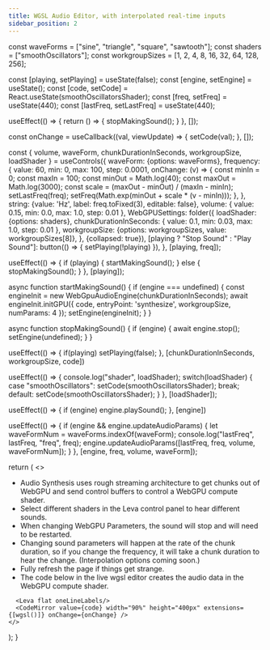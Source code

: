 ```yaml
---
title: WGSL Audio Editor, with interpolated real-time inputs
sidebar_position: 2
---
```



  const waveForms = ["sine", "triangle", "square", "sawtooth"];
  const shaders = ["smoothOscillators"];
  const workgroupSizes = [1, 2, 4, 8, 16, 32, 64, 128, 256];

  const [playing, setPlaying] = useState(false);
  const [engine, setEngine] = useState();
  const [code, setCode] = React.useState(smoothOscillatorsShader);
  const [freq, setFreq] = useState(440);
  const [lastFreq, setLastFreq] = useState(440);

  useEffect(() => {
    return () => {
      stopMakingSound();
    }
  }, []);

  const onChange = useCallback((val, viewUpdate) => {
    setCode(val);
  }, []);

  const { volume, waveForm, chunkDurationInSeconds, workgroupSize, loadShader } = useControls({
    waveForm: {options: waveForms},
    frequency: {
      value: 60,
      min: 0,
      max: 100,
      step: 0.0001,
      onChange: (v) => {
        const minIn = 0;
        const maxIn = 100;
        const minOut = Math.log(40);
        const maxOut = Math.log(3000);
        const scale = (maxOut - minOut) / (maxIn - minIn);
        setLastFreq(freq);
        setFreq(Math.exp(minOut + scale * (v - minIn)));
      },
    },
    string: {value: 'Hz', label: freq.toFixed(3), editable: false},
    volume: {
      value: 0.15,
      min: 0.0,
      max: 1.0,
      step: 0.01
    },
    WebGPUSettings: folder({
      loadShader: {options: shaders},
      chunkDurationInSeconds: {
        value: 0.1,
        min: 0.03,
        max: 1.0,
        step: 0.01
      },
      workgroupSize: {options: workgroupSizes, value: workgroupSizes[8]},
    }, {collapsed: true}),
    [playing ? "Stop Sound" : "Play Sound"]: button(() => { setPlaying(!playing) }),
  }, [playing, freq]);

  useEffect(() => {
    if (playing) {
      startMakingSound();
    } else {
      stopMakingSound();
    }
  }, [playing]);

  async function startMakingSound() {
    if (engine === undefined) {
      const engineInit = new WebGpuAudioEngine(chunkDurationInSeconds);
      await engineInit.initGPU({
        code,
        entryPoint: 'synthesize',
        workgroupSize,
        numParams: 4
      });
      setEngine(engineInit);
    }
  }

  async function stopMakingSound() {
    if (engine) {
      await engine.stop();
      setEngine(undefined);
    }
  }

  useEffect(() => {
    if(playing) setPlaying(false);
  }, [chunkDurationInSeconds, workgroupSize, code])

  useEffect(() => {
    console.log("shader", loadShader);
    switch(loadShader) {
      case "smoothOscillators":
        setCode(smoothOscillatorsShader);
        break;
      default:
        setCode(smoothOscillatorsShader);
    }
  }, [loadShader]);

  useEffect(() => {
    if (engine) engine.playSound();
  }, [engine])

  useEffect(() => {
    if (engine && engine.updateAudioParams) {
      let waveFormNum = waveForms.indexOf(waveForm);
      console.log("lastFreq", lastFreq, "freq", freq);
      engine.updateAudioParams([lastFreq, freq, volume, waveFormNum]);
    }
  }, [engine, freq, volume, waveForm]);


  return (
    <>
      <ul>
        <li>Audio Synthesis uses rough streaming architecture to get chunks out of WebGPU and send control buffers to
          control a WebGPU compute shader.</li>
        <li>Select different shaders in the Leva control panel to hear different sounds.</li>
        <li>When changing WebGPU Parameters, the sound will stop and will need to be restarted.</li>
        <li>Changing sound parameters will happen at the rate of the chunk duration, so if you change the frequency, it
          will take a chunk duration to hear the change. (Interpolation options coming soon.)</li>
        <li>Fully refresh the page if things get strange.</li>
        <li>The code below in the live wgsl editor creates the audio data in the WebGPU compute shader.</li>
      </ul>

      <Leva flat oneLineLabels/>
      <CodeMirror value={code} width="90%" height="400px" extensions={[wgsl()]} onChange={onChange} />
    </>
  );
}
